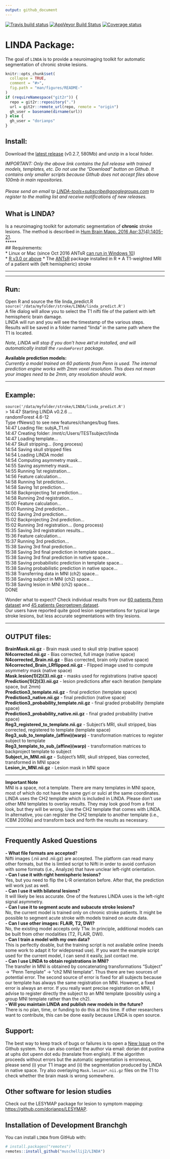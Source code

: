 ```yaml
---
output: github_document
---
```


[![Travis build status](https://travis-ci.com/muschellij2/LINDA.svg?branch=master)](https://travis-ci.com/muschellij2/LINDA)
[![AppVeyor Build Status](https://ci.appveyor.com/api/projects/status/github/muschellij2/LINDA?branch=master&svg=true)](https://ci.appveyor.com/project/muschellij2/LINDA)
[![Coverage status](https://codecov.io/gh/muschellij2/LINDA/branch/master/graph/badge.svg)](https://codecov.io/gh/muschellij2/LINDA)
<!-- README.md is generated from README.Rmd. Please edit that file -->

# LINDA Package: 

The goal of `LINDA` is to provide a neuroimaging toolkit for automatic segmentation of chronic stroke lesions.

```r
knitr::opts_chunk$set(
  collapse = TRUE,
  comment = "#>",
  fig.path = "man/figures/README-"
)
if (requireNamespace("git2r")) {
  repo = git2r::repository(".")
  url = git2r::remote_url(repo, remote = "origin") 
  gh_user = basename(dirname(url))
} else {
  gh_user = "dorianps"
}
```


## Install:

Download the [latest
release](https://github.com/dorianps/LINDA/releases/download/0.2.7/LINDA_v0.2.7.zip)
(v0.2.7, 580Mb) and unzip in a local folder.

*IMPORTANT: Only the above link contains the full release with trained
models, templates, etc. Do not use the “Download” button on Github. It
contains only smaller scripts because Github does not accept files above
100mb in main
repositories.*

###### Please send an email tp <LINDA-tools+subscribe@googlegroups.com> to register to the mailing list and receive notifications of new releases.

## What is LINDA?

Is a neuroimaging toolkit for automatic segmentation of **chronic**
stroke lesions. The method is described in [Hum Brain Mapp. 2016
Apr;37(4):1405-21](http://onlinelibrary.wiley.com/doi/10.1002/hbm.23110/abstract).  
\*\*\*\*\*  
\#\# Requirements:  
\* Linux or Mac (since Oct 2016 ANTsR [can run in
Windows 10](https://github.com/stnava/ANTsR/wiki/Installing-ANTsR-in-Windows-10-\(along-with-FSL,-Rstudio,-Freesurfer,-etc\).))  
\* [R v3.0 or above](http://www.r-project.org/) \* The
[ANTsR](http://stnava.github.io/ANTsR/) package installed in R \* A
T1-weighted MRI of a patient with (left hemispheric) stroke

-----

-----


## Run:

Open R and source the file linda\_predict.R
`source('/data/myfolder/stroke/LINDA/linda_predict.R')`  
A file dialog will allow you to select the T1 nifti file of the patient
with left hemispheric brain damage.  
LINDA will run and you will see the timestamp of the various steps.  
Results will be saved in a folder named “linda” in the same path where
the T1 is located.

*Note, LINDA will stop if you don’t have `ANTsR` installed, and will
automatically install the `randomForest` package.*

**Available prediction models:**  
*Currently a model trained on 60 patients from Penn is used. The
internal prediction engine works with 2mm voxel resolution. This does
not mean your images need to be 2mm, any resolution should work.*

-----

## Example:

`source('/data/myfolder/stroke/LINDA/linda_predict.R')`  
\> 14:47 Starting LINDA v0.2.6 …  
randomForest 4.6-12  
Type rfNews() to see new features/changes/bug fixes.  
14:47 Loading file: subjA\_T1.nii  
14:47 Creating folder: /mnt/c/Users/TESTsubject/linda  
14:47 Loading template…  
14:47 Skull stripping… (long process)  
14:54 Saving skull stripped files  
14:54 Loading LINDA model  
14:54 Computing asymmetry mask…  
14:55 Saving asymmetry mask…  
14:55 Running 1st registration…  
14:56 Feature calculation…  
14:58 Running 1st prediction…  
14:58 Saving 1st prediction…  
14:58 Backprojecting 1st prediction…  
14:58 Running 2nd registration…  
15:00 Feature calculation…  
15:01 Running 2nd prediction…  
15:02 Saving 2nd prediction…  
15:02 Backprojecting 2nd prediction…  
15:02 Running 3rd registration… (long process)  
15:35 Saving 3rd registration results…  
15:36 Feature calculation…  
15:37 Running 3rd prediction…  
15:38 Saving 3rd final prediction…  
15:38 Saving 3rd final prediction in template space…  
15:38 Saving 3rd final prediction in native space…  
15:38 Saving probabilistic prediction in template space…  
15:38 Saving probabilistic prediction in native space…  
15:38 Transferring data in MNI (ch2) space…  
15:38 Saving subject in MNI (ch2) space…  
15:38 Saving lesion in MNI (ch2) space…  
DONE

Wonder what to expect? Check individual results from our [60 patients
Penn
dataset](https://drive.google.com/file/d/0BxHeqEv37qqDT085MHAyMzFJcVk)
and [45 patients Georgetown
dataset](https://drive.google.com/open?id=0BxHeqEv37qqDY1psaC14QXZSOXc).  
Our users have reported quite good lesion segmentations for typical
large stroke lesions, but less accurate segmentations with tiny lesions.

-----

## OUTPUT files:

**BrainMask.nii.gz** - Brain mask used to skull strip (native space)  
**N4corrected.nii.gz** - Bias corrected, full image (native space)  
**N4corrected\_Brain.nii.gz** - Bias corrected, brain only (native
space)  
**N4corrected\_Brain\_LRflipped.nii.gz** - Flipped image used to compute
asymmetry mask (native space)  
**Mask.lesion(1)(2)(3).nii.gz** - masks used for registrations (native
space)  
**Prediction(1)(2)(3).nii.gz** - lesion predictions after each iteration
(template space, but 2mm)  
**Prediction3\_template.nii.gz** - final prediction (template space)  
**Prediction3\_native.nii.gz** - final prediction (native space)  
**Prediction3\_probability\_template.nii.gz** - final graded probability
(template space)  
**Prediction3\_probability\_native.nii.gz** - final graded probability
(native space)  
**Reg3\_registered\_to\_template.nii.gz** - Subject’s MRI, skull
stripped, bias corrected, registered to template (template space)  
**Reg3\_sub\_to\_template\_(affine)(warp)** - transformation matrices to
register subject to template  
**Reg3\_template\_to\_sub\_(affine)(warp)** - transformation matrices to
backproject template to subject  
**Subject\_in\_MNI.nii.gz** - Subject’s MRI, skull stripped, bias
corrected, transformed in MNI space  
**Lesion\_in\_MNI.nii.gz** - Lesion mask in MNI space

-----

**Important Note**  
MNI is a space, not a template. There are many templates in MNI space,
most of which do not have the same gyri or sulci at the same
coordinates. LINDA uses the CH2 template which is included in LINDA.
Please don’t use other MNI templates to overlay results. They may look
good from a first look, but they will be wrong. Use the CH2 template
that comes with LINDA. In alternative, you can register the CH2 template
to another template (i.e., ICBM 2009a) and transform back and forth the
results as necessary.

-----

## Frequently Asked Questions

**- What file formats are accepted**?  
Nifti images (.nii and .nii.gz) are accepted. The platform can read many
other formats, but the is limtied script to Nifti in order to avoid
confusion with some formats (i.e., Analyze) that have unclear left-right
orientation.  
**- Can I use it with right hemispheric lesions?**  
Yes, but you need to flip the L-R orientation before. After that, the
prediction will work just as well.  
**- Can I use it with bilateral lesions?**  
It will likely be less accurate. One of the features LINDA uses is the
left-right signal asymmetry.  
**- Can I use it to segment acute and subacute stroke lesions?**  
No, the current model is trained only on chronic stroke patients. It
might be possible to segment acute stroke with models trained on acute
data.  
**- Can I use other images: FLAIR, T2, DWI?**  
No, the existing model accepts only T1w. In principle, additional models
can be built from other modalities (T2, FLAIR, DWI).  
**- Can I train a model with my own data?**  
This is perfectly doable, but the training script is not available
online (needs some work to adapt it for widepsread use). If you want the
example script used for the current model, I can send it easily, just
contact me.  
**- Can I use LINDA to obtain registrations in MNI?**  
The transfer in MNI is obtained by concatenating transformations
“Subject” -\> “Penn Template” -\> “ch2 MNI template”. Thus there are
two sources of potential error. The second source of error is fixed for
all subjects because our template has always the same registration on
MNI. However, a fixed error is always an error. If you really want
precise registration on MNI, I advise to register directly the subject
to an MNI template (possibly using a group MNI template rather than the
ch2).  
**- Will you maintain LINDA and publish new models in the future?**  
There is no plan, time, or funding to do this at this time. If other
researchers want to contribute, this can be done easily because LINDA is
open source.

## Support:

The best way to keep track of bugs or failures is to open a [New
Issue](https://github.com/dorianps/LINDA/issues) on the Github system.
You can also contact the author via email: dorian dot pustina at uphs
dot upenn dot edu (translate from english). If the algorithm proceeds
without errors but the automatic segmentation is erroneous, please send
(i) your T1 image and (ii) the segmentation produced by LINDA in native
space. Try also overlaying `Mask.lesion*.nii.gz` files on the T1 to
check whether the brain mask is wrong somewhere.

## Other software for lesion studies

Check out the LESYMAP package for lesion to symptom mapping:
<https://github.com/dorianps/LESYMAP>.


## Installation of Development Branchgh

You can install `LINDA` from GitHub with:

```r
# install.packages("remotes")
remotes::install_github("muschellij2/LINDA")
```
